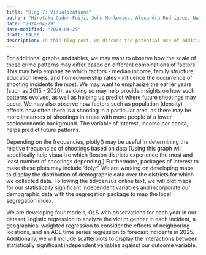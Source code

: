 ```yaml
---
title: "Blog 7: Visualizations"
author: "Hirotaka Caden Fuiji, John Markowicz, Alexandra Rodriguez, Nathan Rosenblum, Eric Yang"
date: "2024-04-29"
date-modified: "2024-04-29"
draft: FALSE
description: In this blog post, we discuss the potential use of additional graphs and tables to observe crime patterns based on different combinations of factors such as median income, family structure, education levels, and homeownership rates, with a focus on earlier years (2015 - 2020) to understand evolving patterns and predict future occurrences, as well as the development of models including OLS, logistic regression, geographical weighted regression, and ADL time series regression to analyze and forecast shooting incidents in Boston.
---
```


For additional graphs and tables, we may want to observe how the scale of these crime patterns may differ based on different combinations of factors. This may help emphasize which factors - median income, family structure, education levels, and homeownership rates - influence the occurrence of shooting incidents the most. 
We may want to emphasize the earlier years (such as 2015 - 2020), as doing so may help provide insights on how such patterns evolved, as well as helping us predict where future shootings may occur. We may also observe how factors such as population (density) affects how often there is a shooting in a particular area, as there may be more instances of shootings in areas with more people of a lower socioeconomic background. The variable of interest, income per capita, helps predict future patterns.

Depending on the frequencies, plotly() may be useful in determining the relative frequencies of shootings based on data [Using this graph will specifically help visualize which Boston districts experience the most and least number of shootings depending ] Furthermore, packages of interest to make these plots may include ‘dplyr’. We are working on developing maps to display the distribution of demographic data over the districts for which we collected data. Following the tidycensus online text, we will plot maps for our statistically significant independent variables and incorporate our demographic data with the segregation package to map the local segregation index.

We are developing four models, OLS with observations for each year in our dataset, logistic regression to analyze the victim gender in each incident, a geographical weighted regression to consider the effects of neighboring locations, and an ADL time series regression to forecast incidents in 2025.  Additionally, we will include scatterplots to display the interactions between statistically significant independent variables against our outcome variable. 
